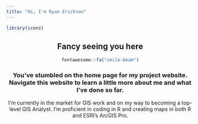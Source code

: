 ---
title: "Hi, I'm Ryan Erickson"
---
```{r, include = FALSE}
library(icons)
```
<center>
## Fancy seeing you here
```{r, echo=FALSE}
fontawesome::fa("smile-beam")
```

### You've stumbled on the home page for my project website. Navigate this website to learn a little more about me and what I've done so far.

I'm currently in the market for GIS work and on my way to becoming a top-level GIS Analyst. I'm proficient in coding in R and creating maps in both R and ESRI's ArcGIS Pro. 
</center>

